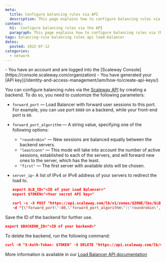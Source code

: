 ```yaml
---
meta:
  title: Configure balancing rules via API
  description: This page explains how to configure balancing rules via the API
content:
  h1:  Configure balancing rules via the API
  paragraph: This page explains how to configure balancing rules via the API
tags: balancing-rule balancing rules api load-balancer
dates:
  posted: 2022-07-12
categories:
  - network
---
```


<Macro id="iam-requirements" />

<Message type="requirement">
  - You have an account and are logged into the [Scaleway Console](https://console.scaleway.com/organization)
  - You have generated your [API key](/identity-and-access-management/iam/how-to/create-api-keys/)
</Message>

You can configure balancing rules via the [Scaleway API](https://developers.scaleway.com/en/) by creating a backend. To do so, you need to customize the following parameters:

- `forward_port` — Load Balancer with forward user sessions to this port. For example, you can use port `8080` on a backend, while your front-end port is `80`.
- `forward_port_algorithm` — A string value, specifying one of the following options:
  - `"roundrobin"` — New sessions are balanced equally between the backend servers.
  - `"leastconn"` — This mode will take into account the number of active sessions, established to each of the servers, and will forward new ones to the server, which has the least.
  - `"first"` — The first server with available slots will be chosen.
- `server_ip`- A list of IPv4 or IPv6 address of your servers to redirect the load to.

  ```json
  export $LB_ID="<ID of your Load Balancer>"
  export $TOKEN="<Your secret API key>"

  curl -s -X POST "https://api.scaleway.com/lb/v1/zones/$ZONE/lbs/$LB_ID/backends" -H "accept: application/json" -H "X-Auth-Token: $TOKEN" -H "Content-Type: application/json" \
  -d "{\"forward_port\":80,\"forward_port_algorithm\":\"roundrobin\",\"forward_protocol\":\"tcp\",\"health_check\":{\"check_delay\":2000,\"check_max_retries\":3,\"check_timeout\":1000,\"port\":80,\"tcp_config\":{}},\"name\":\"main backend\",\"send_proxy_v2\":false,\"server_ip\":[\"<REPLACE-BY-IP-OF-YOUR-SERVER1>\", \"<REPLACE-BY-IP-OF-YOUR-SERVER2>\"]}" | jq .
  ```

Save the ID of the backend for further use.
```json
export $BACKEND_ID="<ID of your backend>"
```

To delete the backend, run the following command:
```json
curl -H "X-Auth-Token: $TOKEN" -X DELETE "https://api.scaleway.com/lb/v1/zones/$ZONE/lbs/$LB_ID/backends/$BACKEND_ID"
```

More information is available in our [Load Balancer API documentation](https://www.scaleway.com/en/developers/api/load-balancer/zonedapi/)